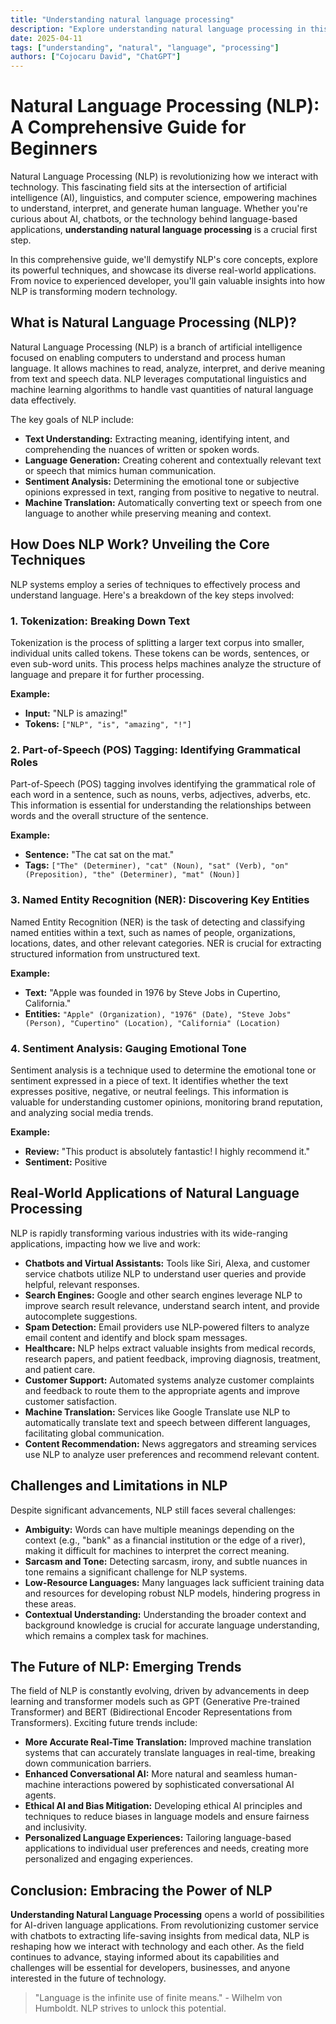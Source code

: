 ```yaml
---
title: "Understanding natural language processing"
description: "Explore understanding natural language processing in this detailed guide, offering insights, strategies, and practical tips to enhance your understanding and application of the topic."
date: 2025-04-11
tags: ["understanding", "natural", "language", "processing"]
authors: ["Cojocaru David", "ChatGPT"]
---
```


# Natural Language Processing (NLP): A Comprehensive Guide for Beginners

Natural Language Processing (NLP) is revolutionizing how we interact with technology. This fascinating field sits at the intersection of artificial intelligence (AI), linguistics, and computer science, empowering machines to understand, interpret, and generate human language. Whether you're curious about AI, chatbots, or the technology behind language-based applications, **understanding natural language processing** is a crucial first step.

In this comprehensive guide, we'll demystify NLP's core concepts, explore its powerful techniques, and showcase its diverse real-world applications. From novice to experienced developer, you'll gain valuable insights into how NLP is transforming modern technology.

## What is Natural Language Processing (NLP)?

Natural Language Processing (NLP) is a branch of artificial intelligence focused on enabling computers to understand and process human language. It allows machines to read, analyze, interpret, and derive meaning from text and speech data. NLP leverages computational linguistics and machine learning algorithms to handle vast quantities of natural language data effectively.

The key goals of NLP include:

- **Text Understanding:** Extracting meaning, identifying intent, and comprehending the nuances of written or spoken words.
- **Language Generation:** Creating coherent and contextually relevant text or speech that mimics human communication.
- **Sentiment Analysis:** Determining the emotional tone or subjective opinions expressed in text, ranging from positive to negative to neutral.
- **Machine Translation:** Automatically converting text or speech from one language to another while preserving meaning and context.

## How Does NLP Work? Unveiling the Core Techniques

NLP systems employ a series of techniques to effectively process and understand language. Here's a breakdown of the key steps involved:

### 1. Tokenization: Breaking Down Text

Tokenization is the process of splitting a larger text corpus into smaller, individual units called tokens. These tokens can be words, sentences, or even sub-word units. This process helps machines analyze the structure of language and prepare it for further processing.

**Example:**

- **Input:** "NLP is amazing!"
- **Tokens:** `["NLP", "is", "amazing", "!"]`

### 2. Part-of-Speech (POS) Tagging: Identifying Grammatical Roles

Part-of-Speech (POS) tagging involves identifying the grammatical role of each word in a sentence, such as nouns, verbs, adjectives, adverbs, etc. This information is essential for understanding the relationships between words and the overall structure of the sentence.

**Example:**

- **Sentence:** "The cat sat on the mat."
- **Tags:** `["The" (Determiner), "cat" (Noun), "sat" (Verb), "on" (Preposition), "the" (Determiner), "mat" (Noun)]`

### 3. Named Entity Recognition (NER): Discovering Key Entities

Named Entity Recognition (NER) is the task of detecting and classifying named entities within a text, such as names of people, organizations, locations, dates, and other relevant categories. NER is crucial for extracting structured information from unstructured text.

**Example:**

- **Text:** "Apple was founded in 1976 by Steve Jobs in Cupertino, California."
- **Entities:** `"Apple" (Organization), "1976" (Date), "Steve Jobs" (Person), "Cupertino" (Location), "California" (Location)`

### 4. Sentiment Analysis: Gauging Emotional Tone

Sentiment analysis is a technique used to determine the emotional tone or sentiment expressed in a piece of text. It identifies whether the text expresses positive, negative, or neutral feelings. This information is valuable for understanding customer opinions, monitoring brand reputation, and analyzing social media trends.

**Example:**

- **Review:** "This product is absolutely fantastic! I highly recommend it."
- **Sentiment:** Positive

## Real-World Applications of Natural Language Processing

NLP is rapidly transforming various industries with its wide-ranging applications, impacting how we live and work:

- **Chatbots and Virtual Assistants:** Tools like Siri, Alexa, and customer service chatbots utilize NLP to understand user queries and provide helpful, relevant responses.
- **Search Engines:** Google and other search engines leverage NLP to improve search result relevance, understand search intent, and provide autocomplete suggestions.
- **Spam Detection:** Email providers use NLP-powered filters to analyze email content and identify and block spam messages.
- **Healthcare:** NLP helps extract valuable insights from medical records, research papers, and patient feedback, improving diagnosis, treatment, and patient care.
- **Customer Support:** Automated systems analyze customer complaints and feedback to route them to the appropriate agents and improve customer satisfaction.
- **Machine Translation:** Services like Google Translate use NLP to automatically translate text and speech between different languages, facilitating global communication.
- **Content Recommendation:** News aggregators and streaming services use NLP to analyze user preferences and recommend relevant content.

## Challenges and Limitations in NLP

Despite significant advancements, NLP still faces several challenges:

- **Ambiguity:** Words can have multiple meanings depending on the context (e.g., "bank" as a financial institution or the edge of a river), making it difficult for machines to interpret the correct meaning.
- **Sarcasm and Tone:** Detecting sarcasm, irony, and subtle nuances in tone remains a significant challenge for NLP systems.
- **Low-Resource Languages:** Many languages lack sufficient training data and resources for developing robust NLP models, hindering progress in these areas.
- **Contextual Understanding:** Understanding the broader context and background knowledge is crucial for accurate language understanding, which remains a complex task for machines.

## The Future of NLP: Emerging Trends

The field of NLP is constantly evolving, driven by advancements in deep learning and transformer models such as GPT (Generative Pre-trained Transformer) and BERT (Bidirectional Encoder Representations from Transformers). Exciting future trends include:

- **More Accurate Real-Time Translation:** Improved machine translation systems that can accurately translate languages in real-time, breaking down communication barriers.
- **Enhanced Conversational AI:** More natural and seamless human-machine interactions powered by sophisticated conversational AI agents.
- **Ethical AI and Bias Mitigation:** Developing ethical AI principles and techniques to reduce biases in language models and ensure fairness and inclusivity.
- **Personalized Language Experiences:** Tailoring language-based applications to individual user preferences and needs, creating more personalized and engaging experiences.

## Conclusion: Embracing the Power of NLP

**Understanding Natural Language Processing** opens a world of possibilities for AI-driven language applications. From revolutionizing customer service with chatbots to extracting life-saving insights from medical data, NLP is reshaping how we interact with technology and each other. As the field continues to advance, staying informed about its capabilities and challenges will be essential for developers, businesses, and anyone interested in the future of technology.

> "Language is the infinite use of finite means." - Wilhelm von Humboldt. NLP strives to unlock this potential.
